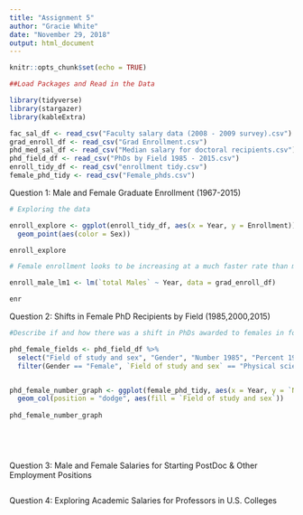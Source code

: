 ```yaml
---
title: "Assignment 5"
author: "Gracie White"
date: "November 29, 2018"
output: html_document
---
```


```r
knitr::opts_chunk$set(echo = TRUE)
```

```r
##Load Packages and Read in the Data 

library(tidyverse)
library(stargazer)
library(kableExtra)

fac_sal_df <- read_csv("Faculty salary data (2008 - 2009 survey).csv")
grad_enroll_df <- read_csv("Grad Enrollment.csv")
phd_med_sal_df <- read_csv("Median salary for doctoral recipients.csv")
phd_field_df <- read_csv("PhDs by Field 1985 - 2015.csv")
enroll_tidy_df <- read_csv("enrollment tidy.csv")
female_phd_tidy <- read_csv("Female_phds.csv")

```


Question 1: Male and Female Graduate Enrollment (1967-2015)
```r
# Exploring the data

enroll_explore <- ggplot(enroll_tidy_df, aes(x = Year, y = Enrollment)) +
  geom_point(aes(color = Sex))

enroll_explore

# Female enrollment looks to be increasing at a much faster rate than male enrollment. Male enrollment was initially higher, but in the late 1980's, female enrollment surpassed male enrollement. Both enrollments level out at 2010. Male enrollment goes through stagnant periods and short spurts of increasing.

enroll_male_lm1 <- lm(`total Males` ~ Year, data = grad_enroll_df)

enr

```


Question 2: Shifts in Female PhD Recipients by Field (1985,2000,2015)
```r

#Describe if and how there was a shift in PhDs awarded to females in four fields (Physical and Earth Sciences, Engineering, Education, and Humanities & Arts) in 1985, 2000, and 2015. Describe your results statistically, in a graph or table, and in text. 

phd_female_fields <- phd_field_df %>% 
  select("Field of study and sex", "Gender", "Number 1985", "Percent 1985", "Number 2000", "Percent 2000", "Number 2015", "Percent 2015") %>% 
  filter(Gender == "Female", `Field of study and sex` == "Physical sciences and earth sciences" | `Field of study and sex` == "Engineering" | `Field of study and sex` == "Education" | `Field of study and sex` == "Humanities and arts")


phd_female_number_graph <- ggplot(female_phd_tidy, aes(x = Year, y = `Number Enrolled`, group = `Field of study and sex`)) +
  geom_col(position = "dodge", aes(fill = `Field of study and sex`))
  
phd_female_number_graph

  

  
```


Question 3: Male and Female Salaries for Starting PostDoc & Other Employment Positions
```r

```


Question 4: Exploring Academic Salaries for Professors in U.S. Colleges
```r

```

